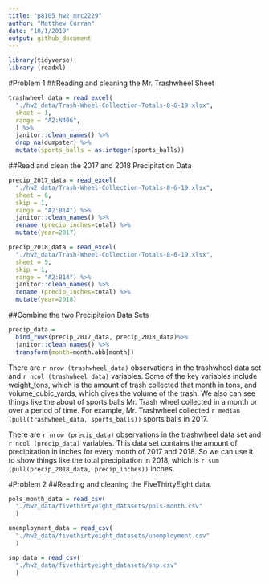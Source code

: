 ```yaml
---
title: "p8105_hw2_mrc2229"
author: "Matthew Curran"
date: "10/1/2019"
output: github_document
---
```


```r
library(tidyverse)
library (readxl)
```
#Problem 1
##Reading and cleaning the Mr. Trashwheel Sheet
```r
trashwheel_data = read_excel(
  "./hw2_data/Trash-Wheel-Collection-Totals-8-6-19.xlsx", 
  sheet = 1, 
  range = "A2:N406",
  ) %>%
  janitor::clean_names() %>%
  drop_na(dumpster) %>%
  mutate(sports_balls = as.integer(sports_balls))
```
##Read and clean the 2017 and 2018 Precipitation Data
```r
precip_2017_data = read_excel(
  "./hw2_data/Trash-Wheel-Collection-Totals-8-6-19.xlsx", 
  sheet = 6,
  skip = 1,
  range = "A2:B14") %>%
  janitor::clean_names() %>%
  rename (precip_inches=total) %>%
  mutate(year=2017)

precip_2018_data = read_excel(
  "./hw2_data/Trash-Wheel-Collection-Totals-8-6-19.xlsx", 
  sheet = 5,
  skip = 1,
  range = "A2:B14") %>%
  janitor::clean_names() %>%
  rename (precip_inches=total) %>%
  mutate(year=2018)
```
##Combine the two Precipitaion Data Sets
```r
precip_data =
  bind_rows(precip_2017_data, precip_2018_data)%>%
  janitor::clean_names() %>%
  transform(month=month.abb[month])
```

There are `r nrow (trashwheel_data)` observations in the trashwheel data set and `r ncol (trashwheel_data)` variables. Some of the key variables include weight_tons, which is the amount of trash collected that month in tons, and volume_cubic_yards, which gives the volume of the trash. We also can see things like the about of sports balls Mr. Trash wheel collected in a month or over a period of time. For example, Mr. Trashwheel collected `r median (pull(trashwheel_data, sports_balls))` sports balls in 2017.

There are `r nrow (precip_data)` observations in the trashwheel data set and `r ncol (precip_data)` variables. This data set contains the amount of precipitation in inches for every month of 2017 and 2018. So we can use it to show things like the total precipitation in 2018, which is `r sum (pull(precip_2018_data, precip_inches))` inches.

#Problem 2
##Reading and cleaning the FiveThirtyEight data.
```r
pols_month_data = read_csv(
  "./hw2_data/fivethirtyeight_datasets/pols-month.csv"
  )

unemployment_data = read_csv(
  "./hw2_data/fivethirtyeight_datasets/unemployment.csv"
  )

snp_data = read_csv(
  "./hw2_data/fivethirtyeight_datasets/snp.csv"
  )
```

